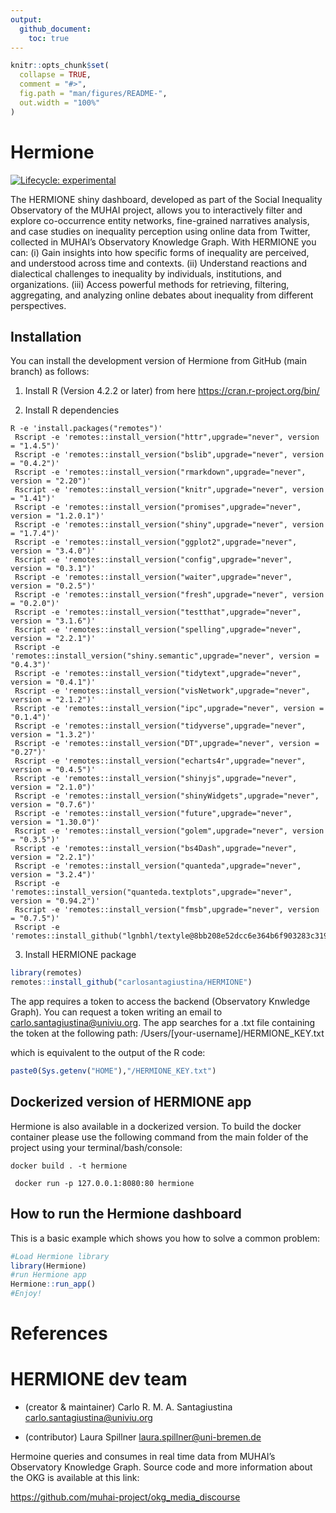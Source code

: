 ```yaml
---
output:
  github_document:
    toc: true
---
```


<!-- README.md is generated from README.Rmd. Please edit that file -->

```r
knitr::opts_chunk$set(
  collapse = TRUE,
  comment = "#>",
  fig.path = "man/figures/README-",
  out.width = "100%"
)
```

# Hermione

<!-- badges: start -->
[![Lifecycle: experimental](https://img.shields.io/badge/lifecycle-experimental-orange.svg)](https://lifecycle.r-lib.org/articles/stages.html#experimental)
<!-- badges: end -->

The HERMIONE shiny dashboard, developed as part of the Social Inequality Observatory of the MUHAI project, allows you to interactively filter and explore co-occurrence entity networks, fine-grained narratives analysis, and case studies on inequality perception using online data from Twitter, collected in MUHAI's Observatory Knowledge Graph. 
With HERMIONE you can: (i) Gain insights into how specific forms of inequality are perceived, and understood across time and contexts. (ii) Understand reactions and dialectical challenges to inequality by individuals, institutions, and organizations. (iii) Access powerful methods for retrieving, filtering, aggregating, and analyzing online debates about inequality from different perspectives.


## Installation

You can install the development version of Hermione from GitHub (main branch) as follows:

1. Install R (Version 4.2.2 or later) from here [https://cran.r-project.org/bin/](https://cran.r-project.org/bin/)

2. Install R dependencies

```
R -e 'install.packages("remotes")'
 Rscript -e 'remotes::install_version("httr",upgrade="never", version = "1.4.5")'
 Rscript -e 'remotes::install_version("bslib",upgrade="never", version = "0.4.2")'
 Rscript -e 'remotes::install_version("rmarkdown",upgrade="never", version = "2.20")'
 Rscript -e 'remotes::install_version("knitr",upgrade="never", version = "1.41")'
 Rscript -e 'remotes::install_version("promises",upgrade="never", version = "1.2.0.1")'
 Rscript -e 'remotes::install_version("shiny",upgrade="never", version = "1.7.4")'
 Rscript -e 'remotes::install_version("ggplot2",upgrade="never", version = "3.4.0")'
 Rscript -e 'remotes::install_version("config",upgrade="never", version = "0.3.1")'
 Rscript -e 'remotes::install_version("waiter",upgrade="never", version = "0.2.5")'
 Rscript -e 'remotes::install_version("fresh",upgrade="never", version = "0.2.0")'
 Rscript -e 'remotes::install_version("testthat",upgrade="never", version = "3.1.6")'
 Rscript -e 'remotes::install_version("spelling",upgrade="never", version = "2.2.1")'
 Rscript -e 'remotes::install_version("shiny.semantic",upgrade="never", version = "0.4.3")'
 Rscript -e 'remotes::install_version("tidytext",upgrade="never", version = "0.4.1")'
 Rscript -e 'remotes::install_version("visNetwork",upgrade="never", version = "2.1.2")'
 Rscript -e 'remotes::install_version("ipc",upgrade="never", version = "0.1.4")'
 Rscript -e 'remotes::install_version("tidyverse",upgrade="never", version = "1.3.2")'
 Rscript -e 'remotes::install_version("DT",upgrade="never", version = "0.27")'
 Rscript -e 'remotes::install_version("echarts4r",upgrade="never", version = "0.4.5")'
 Rscript -e 'remotes::install_version("shinyjs",upgrade="never", version = "2.1.0")'
 Rscript -e 'remotes::install_version("shinyWidgets",upgrade="never", version = "0.7.6")'
 Rscript -e 'remotes::install_version("future",upgrade="never", version = "1.30.0")'
 Rscript -e 'remotes::install_version("golem",upgrade="never", version = "0.3.5")'
 Rscript -e 'remotes::install_version("bs4Dash",upgrade="never", version = "2.2.1")'
 Rscript -e 'remotes::install_version("quanteda",upgrade="never", version = "3.2.4")'
 Rscript -e 'remotes::install_version("quanteda.textplots",upgrade="never", version = "0.94.2")'
 Rscript -e 'remotes::install_version("fmsb",upgrade="never", version = "0.7.5")'
 Rscript -e 'remotes::install_github("lgnbhl/textyle@8bb208e52dcc6e364b6f903283c319f67d9980be")'
``` 

3. Install HERMIONE package

```r
library(remotes)
remotes::install_github("carlosantagiustina/HERMIONE")
```

The app requires a token to access the backend (Observatory Knwledge Graph).
You can request a token writing an email to [carlo.santagiustina@univiu.org](mailto:carlo.santagiustina@univiu.org).
The app searches for a .txt file containing the token at the following path:
/Users/[your-username]/HERMIONE_KEY.txt

which is equivalent to the output of the R code:

```r
paste0(Sys.getenv("HOME"),"/HERMIONE_KEY.txt")
```

## Dockerized version of HERMIONE app
Hermione is also available in a dockerized version.
To build the docker container please use the following command from the main folder of the project using your terminal/bash/console:

```
docker build . -t hermione 

 docker run -p 127.0.0.1:8080:80 hermione
```

## How to run the Hermione dashboard

This is a basic example which shows you how to solve a common problem:

```r
#Load Hermione library
library(Hermione)
#run Hermione app
Hermione::run_app()
#Enjoy!
```

# References

```{=latex}
\begin{itemize}
    \item  Spillner, L.,  Santagiustina, C. R. M. A., Mildner, T., & Porzel, R. (2023). Mapping and Exploring the Dynamics of Inequality Narratives Through Social Media.
    \item Spillner, L., Santagiustina, C. R., Mildner, T., & Porzel, R. (2022). Towards conflictual narrative mechanics. In Proceedings of the IJCAI/ECAI Workshop on Semantic Techniques for Narrative-based Understanding.
\end{itemize}
```

# HERMIONE dev team

- (creator & maintainer) Carlo R. M. A. Santagiustina [carlo.santagiustina@univiu.org](mailto:carlo.santagiustina@univiu.org)

- (contributor) Laura Spillner [laura.spillner@uni-bremen.de](mailto:laura.spillner@uni-bremen.de)


Hermoine queries and consumes in real time data from MUHAI's Observatory Knowledge Graph. Source code and more information about the OKG is available at this link:

[https://github.com/muhai-project/okg_media_discourse](https://github.com/muhai-project/okg_media_discourse)

